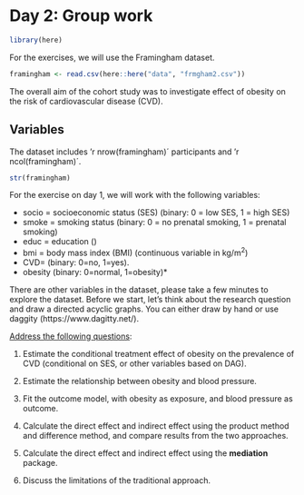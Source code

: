 # Day 2: Group work

```r
library(here)
```

For the exercises, we will use the Framingham dataset.

```r
framingham <- read.csv(here::here("data", "frmgham2.csv"))
```

The overall aim of the cohort study was to investigate effect of obesity
on the risk of cardiovascular disease (CVD).

## Variables

The dataset includes 'r nrow(framingham)´ participants and 'r
ncol(framingham)´.

```r
str(framingham)
```

For the exercise on day 1, we will work with the following variables:

-   socio = socioeconomic status (SES) (binary: 0 = low SES, 1 = high
    SES)
-   smoke = smoking status (binary: 0 = no prenatal smoking, 1 =
    prenatal smoking)
-   educ = education ()
-   bmi = body mass index (BMI) (continuous variable in kg/m^2^)
-   CVD= (binary: 0=no, 1=yes).
-   obesity (binary: 0=normal, 1=obesity)\*

There are other variables in the dataset, please take a few minutes to
explore the dataset. Before we start, let's think about the research
question and draw a directed acyclic graphs. You can either draw by hand
or use daggity (https://www.dagitty.net/).

[Address the following questions]{.underline}:

1.  Estimate the conditional treatment effect of obesity on the
    prevalence of CVD (conditional on SES, or other variables based on
    DAG).

2.  Estimate the relationship between obesity and blood pressure.

3.  Fit the outcome model, with obesity as exposure, and blood pressure
    as outcome.

4.  Calculate the direct effect and indirect effect using the product
    method and difference method, and compare results from the two
    approaches.

5.  Calculate the direct effect and indirect effect using the
    **mediation** package.

6.  Discuss the limitations of the traditional approach.
